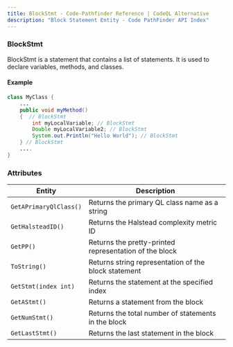 ```yaml
---
title: BlockStmt - Code-Pathfinder Reference | CodeQL Alternative
description: "Block Statement Entity - Code PathFinder API Index"
---
```


<PostHogLayout>
</PostHogLayout>

### BlockStmt <Badge text="Entity" variant="tip" size="small" />

BlockStmt is a statement that contains a list of statements. It is used to declare variables, methods, and classes.

#### Example
```java
class MyClass {
    ...
    public void myMethod()
    {  // BlockStmt
        int myLocalVariable; // BlockStmt
        Double myLocalVariable2; // BlockStmt
        System.out.Println("Hello World"); // BlockStmt
    } // BlockStmt
    ....
}
```

### Attributes

| Entity                         | Description                                               |
| ------------------------------ | ----------------------------------------------------------|
| `GetAPrimaryQlClass()`         | Returns the primary QL class name as a string             |
| `GetHalsteadID()`              | Returns the Halstead complexity metric ID                 |
| `GetPP()`                      | Returns the pretty-printed representation of the block    |
| `ToString()`                   | Returns string representation of the block statement      |
| `GetStmt(index int)`           | Returns the statement at the specified index              |
| `GetAStmt()`                   | Returns a statement from the block                        |
| `GetNumStmt()`                 | Returns the total number of statements in the block       |
| `GetLastStmt()`                | Returns the last statement in the block                   |
